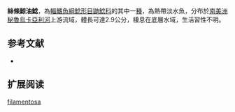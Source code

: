 {{Speciesbox
| name = 絲條鯨油鯰
| image = 
| image_width = 250px
| status = NE
| status_system = IUCN3.1
| genus = Cetopsorhamdia
| species = filamentosa
| authority = [[Fowler|Fowler]], 1945
| synonyms = 
}}

'''絲條鯨油鯰'''，為[[輻鰭魚綱|輻鰭魚綱]][[鯰形目|鯰形目]][[鼬鯰科|鼬鯰科]]的其中一[[種|種]]，為熱帶淡水魚，分布於[[南美洲|南美洲]][[秘魯|秘魯]][[烏卡亞利河|烏卡亞利河]]上游流域，體長可達2.9公分，棲息在底層水域，生活習性不明。

==参考文献==
*{{FishBase_species|genus=Cetopsorhamdia|species=filamentosa|year=2015|month=6}}

== 扩展阅读 ==
{{refbegin}}
{{wikispecies-inline|Cetopsorhamdia filamentosa|絲條鯨油鯰}}
{{refend}}
{{Taxonbar|from=Q5527666}}

[[Category:鯨油鯰屬|filamentosa]]